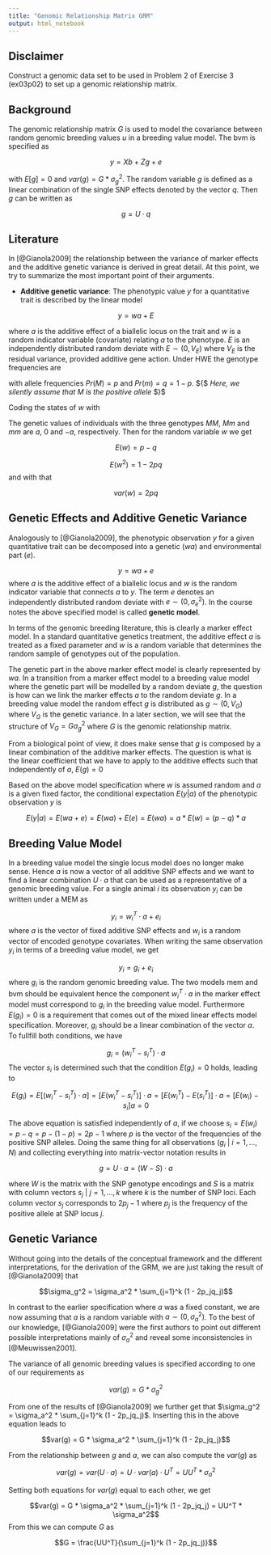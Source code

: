 ```yaml
---
title: "Genomic Relationship Matrix GRM"
output: html_notebook
---
```


## Disclaimer
Construct a genomic data set to be used in Problem 2 of Exercise 3 (ex03p02) to set up a genomic relationship matrix. 


## Background
The genomic relationship matrix $G$ is used to model the covariance between random genomic breeding values $u$ in a breeding value model. The bvm is specified as 

$$y = Xb + Zg + e$$

with $E\left[g \right] = 0$ and  $var(g) = G * \sigma_g^2$. The random variable $g$ is defined as a linear combination of the single SNP effects denoted by the vector $q$. Then $g$ can be written as 

$$g = U \cdot q$$


## Literature
In [@Gianola2009] the relationship between the variance of marker effects and the additive genetic variance is derived in great detail. At this point, we try to summarize the most important point of their arguments. 

- __Additive genetic variance__: The phenotypic value $y$ for a quantitative trait is described by the linear model

$$ y = wa + E $$

where $a$ is the additive effect of a biallelic locus on the trait and $w$ is a random indicator variable (covariate) relating $a$ to the phenotype. $E$ is an independently distributed random deviate with $E \sim (0, V_E)$ where $V_E$ is the residual variance, provided additive gene action. Under HWE the genotype frequencies are 

\begin{align}
Pr(MM) &= p^2 \notag \\
Pr(Mm) &= 2pq \notag \\
Pr(mm) &= q^2 \notag
\end{align}

with allele frequencies $Pr(M) = p$ and $Pr(m) = q = 1-p$. ${$ _Here, we silently assume that $M$ is the positive allele_ $}$

Coding the states of $w$ with

\begin{equation}
w = \left\{ 
  \begin{array}{lll} 
  1   &  \text{ with probability }  &  p^2 \\
  0   &  \text{ with probability }  &  2pq \\
  -1  &  \text{ with probability }  &  q^2
  \end{array}
\right.
\end{equation}

The genetic values of individuals with the three genotypes $MM$, $Mm$ and $mm$ are $a$, $0$ and $-a$, respectively. Then for the random variable $w$ we get

$$E(w) = p-q$$

$$E(w^2) = 1 - 2pq$$
and with that

$$var(w) = 2pq$$


## Genetic Effects and Additive Genetic Variance
Analogously to [@Gianola2009], the phenotypic observation $y$ for a given quantitative trait can be decomposed into a genetic ($wa$) and environmental part ($e$). 

$$y = wa + e$$
where $a$ is the additive effect of a biallelic locus and $w$ is the random indicator variable that connects $a$ to $y$. The term $e$ denotes an independently distributed random deviate with $e \sim (0, \sigma_e^2)$. In the course notes the above specified model is called __genetic model__. 

In terms of the genomic breeding literature, this is clearly a marker effect model. In a standard quantitative genetics treatment, the additive effect $a$ is treated as a fixed parameter and $w$ is a random variable that determines the random sample of genotypes out of the population. 

The genetic part in the above marker effect model is clearly represented by $wa$. In a transition from a marker effect model to a breeding value model where the genetic part will be modelled by a random deviate $g$, the question is how can we link the marker effects $a$ to the random deviate $g$. In a breeding value model the random effect $g$ is distributed as $g \sim (0, V_G)$ where $V_G$ is the genetic variance. In a later section, we will see that the structure of $V_G = G \sigma_g^2$ where $G$ is the genomic relationship matrix.

From a biological point of view, it does make sense that $g$ is composed by a linear combination of the additive marker effects. The question is what is the linear coefficient that we have to apply to the additive effects such that independently of $a$, $E(g) = 0$

Based on the above model specification where $w$ is assumed random and $a$ is a given fixed factor, the conditional expectation $E(y | a)$ of the phenotypic observation $y$ is 

$$E(y | a) = E(wa + e) = E(wa) + E(e) = E(wa) = a * E(w) = (p-q) * a$$

## Breeding Value Model
In a breeding value model the single locus model does no longer make sense. Hence $a$ is now a vector of all additive SNP effects and we want to find a linear combination $U \cdot a$ that can be used as a representative of a genomic breeding value. For a single animal $i$ its observation $y_i$ can be written under a MEM as 

$$y_i = w_i^T \cdot a + e_i$$
where $a$ is the vector of fixed additive SNP effects and $w_i$ is a random vector of encoded genotype covariates. When writing the same observation $y_i$ in terms of a breeding value model, we get

$$y_i = g_i + e_i$$
where $g_i$ is the random genomic breeding value. The two models mem and bvm should be equivalent hence the component $w_i^T\cdot a$ in the marker effect model must correspond to $g_i$ in the breeding value model. Furthermore $E(g_i) = 0$ is a requirement that comes out of the mixed linear effects model specification. Moreover, $g_i$ should be a linear combination of the vector $a$. To fullfill both conditions, we have 

$$g_i = (w_i^T - s_i^T) \cdot a$$
The vector $s_i$ is determined such that the condition $E(g_i) = 0$ holds, leading to 

$$E(g_i) =  E\left[(w_i^T - s_i^T) \cdot a\right] = \left[E(w_i^T - s_i^T)\right] \cdot a = \left[E(w_i^T) - E(s_i^T)\right] \cdot a = \left[E(w_i) - s_i\right] a = 0$$

The above equation is satisfied independently of $a$, if we choose $s_i = E(w_i) = p - q = p - (1 - p) = 2p - 1$ where $p$ is the vector of the frequencies of the positive SNP alleles. Doing the same thing for all observations $(g_i \ |\ i = 1, \ldots , N)$ and collecting everything into matrix-vector notation results in 

$$g = U \cdot a = (W - S) \cdot a$$

where $W$ is the matrix with the SNP genotype encodings and $S$ is a matrix with column vectors $s_j \ |\ j = 1, \ldots, k$ where $k$ is the number of SNP loci. Each column vector $s_j$ corresponds to $2p_j - 1$ where $p_j$ is the frequency of the positive allele at SNP locus $j$. 


## Genetic Variance
Without going into the details of the conceptual framework and the different interpretations, for the derivation of the GRM, we are just taking the result of [@Gianola2009] that

$$\sigma_g^2 = \sigma_a^2 * \sum_{j=1}^k (1 - 2p_jq_j)$$

In contrast to the earlier specification where $a$ was a fixed constant, we are now assuming that $a$ is a random variable with $a \sim (0, \sigma_a^2)$. To the best of our knowledge, [@Gianola2009] were the first authors to point out different possible interpretations mainly of $\sigma_a^2$ and reveal some inconsistencies in [@Meuwissen2001]. 

The variance of all genomic breeding values is specified according to one of our requirements as

$$var(g) = G * \sigma_g^2$$

From one of the results of [@Gianola2009] we further get that $\sigma_g^2 = \sigma_a^2 * \sum_{j=1}^k (1 - 2p_jq_j)$. Inserting this in the above equation leads to 

$$var(g) = G * \sigma_a^2 * \sum_{j=1}^k (1 - 2p_jq_j)$$

From the relationship between $g$ and $a$, we can also compute the $var(g)$ as 

$$var(g) = var(U \cdot a) = U \cdot var(a) \cdot U^T = UU^T * \sigma_a^2$$

Setting both equations for $var(g)$ equal to each other, we get

$$var(g) = G * \sigma_a^2 * \sum_{j=1}^k (1 - 2p_jq_j) = UU^T * \sigma_a^2$$
From this we can compute $G$ as

$$G = \frac{UU^T}{\sum_{j=1}^k (1 - 2p_jq_j)}$$
























